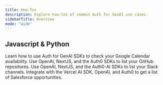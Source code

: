 ```yaml
---
title: How-Tos
description: Explore how-tos of common Auth for GenAI use cases.
sidebarTitle: Overview
mode: "wide"
---
```


## Javascript & Python

<CardGroup>
  <Card title="Check Google Calendar Availability" href="/how-tos/check-google-calendar-availability" icon="google" iconType="solid">
    Learn how to use Auth for GenAI SDKs to check your Google Calendar availability.
  </Card>
  <Card title="List GitHub Repositories" href="/how-tos/list-github-repositories" icon="github" iconType="solid">
    Use OpenAI, NextJS, and the Auth0 SDKs to list your GitHub repositores.
  </Card>
  <Card title="List Slack Channels" href="/how-tos/list-slack-channels" icon="slack" iconType="solid">
    Use OpenAI, NextJS, and the Auth0-AI SDKs to list your Slack channels.
  </Card>
  <Card title="Get Salesforce opportunities" href="/how-tos/get-salesforce-opportunities" icon="salesforce" iconType="solid">
    Integrate with the Vercel AI SDK, OpenAI, and Auth0 to get a list of Salesforce opportunities.
  </Card>
</CardGroup>
